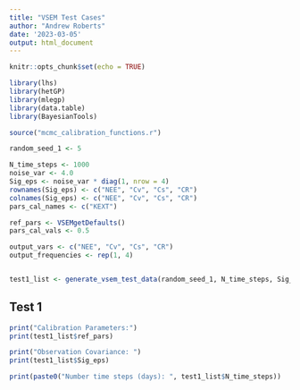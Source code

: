 ```yaml
---
title: "VSEM Test Cases"
author: "Andrew Roberts"
date: '2023-03-05'
output: html_document
---
```


```r
knitr::opts_chunk$set(echo = TRUE)

library(lhs)
library(hetGP)
library(mlegp)
library(data.table)
library(BayesianTools)

source("mcmc_calibration_functions.r")
```


```r
random_seed_1 <- 5

N_time_steps <- 1000
noise_var <- 4.0
Sig_eps <- noise_var * diag(1, nrow = 4)
rownames(Sig_eps) <- c("NEE", "Cv", "Cs", "CR")
colnames(Sig_eps) <- c("NEE", "Cv", "Cs", "CR")
pars_cal_names <- c("KEXT")

ref_pars <- VSEMgetDefaults()
pars_cal_vals <- 0.5

output_vars <- c("NEE", "Cv", "Cs", "CR")
output_frequencies <- rep(1, 4)


test1_list <- generate_vsem_test_data(random_seed_1, N_time_steps, Sig_eps, pars_cal_names, pars_cal_vals, ref_pars, output_vars, output_frequencies)
```


## Test 1

```r
print("Calibration Parameters:")
print(test1_list$ref_pars)
```

```r
print("Observation Covariance: ")
print(test1_list$Sig_eps)
```


```r
print(paste0("Number time steps (days): ", test1_list$N_time_steps))
```





